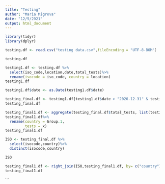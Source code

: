 ```yaml
---
title: "Testing"
author: "Maria Migrova"
date: "12/5/2021"
output: html_document
---
```


```r
library(tidyr)
library(dplyr)

```


```r
testing.df <- read.csv("testing data.csv",fileEncoding = "UTF-8-BOM")

```

```r
testing.df

```

```r
testing1.df <- testing.df %>%
  select(iso_code,location,date,total_tests)%>%
  rename(isocode = iso_code, country = location)
testing1.df

```
```r

testing1.df$date <- as.Date(testing1.df$date)

testing_final.df <- testing1.df[testing1.df$date > "2020-12-31" & testing1.df$date < "2021-11-24",]
testing_final.df


```

```r

testing_final1.df <- aggregate(testing_final.df$total_tests, list(testing_final.df$country),FUN=sum,na.rm=TRUE)
testing_final1.df%>%
  rename(country = Group.1,
         tests = x)
testing_final1.df
```
```r
ISO <- testing_final.df %>%
  select(isocode,country)%>%
  distinct(isocode,country)

ISO

```

```r
testing_final1.df <- right_join(ISO,testing_final1.df, by= c("country"))
testing_final1.df
```

```